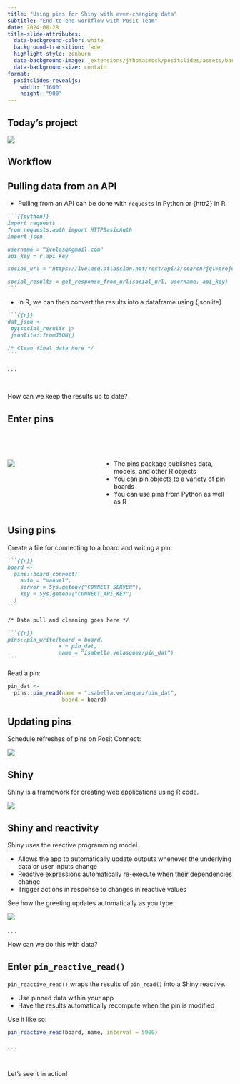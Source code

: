 ```yaml
---
title: "Using pins for Shiny with ever-changing data"
subtitle: "End-to-end workflow with Posit Team"
date: 2024-08-28
title-slide-attributes: 
  data-background-color: white
  background-transition: fade
  highlight-style: zenburn
  data-background-image: _extensions/jthomasmock/positslides/assets/backgrounds/sample-title-slide-option-1.png
  data-background-size: contain
format:
  positslides-revealjs: 
    width: "1600"
    height: "900"
---
```


## Today's project

![](images/calendar.png){fig-align="center"}

## Workflow {background-image="images/workflow.png" background-size="contain"}

## Pulling data from an API {.smaller}

* Pulling from an API can be done with `requests` in Python or {httr2} in R

````.md
```{{python}}
import requests
from requests.auth import HTTPBasicAuth
import json

username = "ivelasq@gmail.com"
api_key = r.api_key

social_url = "https://ivelasq.atlassian.net/rest/api/3/search?jql=project%20=%20KAN%20AND%20text%20~%20%22\%22social\%22%22"

social_results = get_response_from_url(social_url, username, api_key)
```
````

* In R, we can then convert the results into a dataframe using {jsonlite}

````.md
```{{r}}
dat_json <-
 py$social_results |>
 jsonlite::fromJSON()
 
/* Clean final data here */
```
````

. . .

<br>

How can we keep the results up to date?

## Enter pins

<br>
<br>

:::: {.columns}

::: {.column width="40%"}
![](images/pins.png){fig-align="center"}
:::

::: {.column width="60%"}
* The pins package publishes data, models, and other R objects
* You can pin objects to a variety of pin boards
* You can use pins from Python as well as R
:::

::::

## Using pins

Create a file for connecting to a board and writing a pin:

````.md
```{{r}}
board <-
  pins::board_connect(
    auth = "manual",
    server = Sys.getenv("CONNECT_SERVER"),
    key = Sys.getenv("CONNECT_API_KEY")
  )
```

/* Data pull and cleaning goes here */

```{{r}}
pins::pin_write(board = board,
                x = pin_dat,
                name = "isabella.velasquez/pin_dat")
```
````

Read a pin:

```.r
pin_dat <-
  pins::pin_read(name = "isabella.velasquez/pin_dat",
                 board = board)
```

## Updating pins

Schedule refreshes of pins on Posit Connect:

![](images/schedule.gif){fig-align="center"}

## Shiny

Shiny is a framework for creating web applications using R code.

![](images/shiny.png){fig-align="center"}

## Shiny and reactivity {.smaller}

Shiny uses the reactive programming model. 

* Allows the app to automatically update outputs whenever the underlying data or user inputs change
* Reactive expressions automatically re-execute when their dependencies change
* Trigger actions in response to changes in reactive values

See how the greeting updates automatically as you type:

![](images/reactivity.gif){fig-align="center"}

. . .

How can we do this with data?

## Enter `pin_reactive_read()`

`pin_reactive_read()` wraps the results of `pin_read()` into a Shiny reactive.

* Use pinned data within your app
* Have the results automatically recompute when the pin is modified

Use it like so:

```.r
pin_reactive_read(board, name, interval = 5000)
```

. . .

<br>

Let's see it in action!

